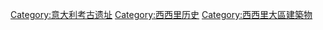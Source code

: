 [[Category:意大利考古遗址|Category:意大利考古遗址]]
[[Category:西西里历史|Category:西西里历史]]
[[Category:西西里大區建築物|Category:西西里大區建築物]]